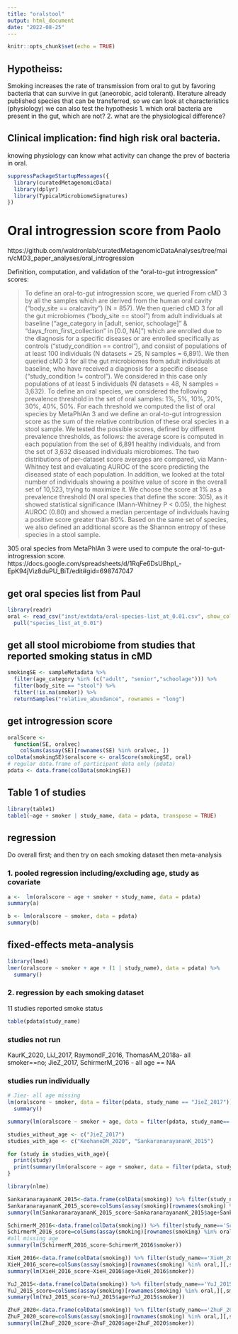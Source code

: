 ```yaml
---
title: "oralstool"
output: html_document
date: "2022-08-25"
---
```


```r
knitr::opts_chunk$set(echo = TRUE)
```

## Hypotheiss:
Smoking increases the rate of transmission from oral to gut by favoring bacteria that can survive in gut (aneorobic, acid tolerant). 
literature already published species that can be transferred, so we can look at characteristics (physiology)
we can also test the hypothesis 
1. which oral bacteria are present in the gut, which are not?
2. what are the physiological difference? 

## Clinical implication: find high risk oral bacteria.  
knowing physiology can know what activity can change the prev of bacteria in oral.


```r
suppressPackageStartupMessages({
  library(curatedMetagenomicData)
  library(dplyr)
  library(TypicalMicrobiomeSignatures)
})
```

# Oral introgression score from Paolo

https://github.com/waldronlab/curatedMetagenomicDataAnalyses/tree/main/cMD3_paper_analyses/oral_introgression

Definition, computation, and validation of the “oral-to-gut introgression” scores:

> To define an oral-to-gut introgression score, we queried From cMD 3 by all the samples which are derived from the human oral cavity (“body_site == oralcavity”) (N = 857).
> We then queried cMD 3 for all the gut microbiomes (“body_site == stool”) from adult individuals at baseline (“age_category in [adult, senior, schoolage]” & “days_from_first_collection” in [0.0, NA]”) which are enrolled due to the diagnosis for a specific diseases or are enrolled specifically as controls (“study_condition == control”), and consist of populations of at least 100 individuals (N datasets = 25, N samples = 6,891).
> We then queried cMD 3 for all the gut microbiomes from adult individuals at baseline, who have received a diagnosis for a specific disease (“study_condition != control”). We considered in this case only populations of at least 5 individuals (N datasets = 48, N samples = 3,632).
> To define an oral species, we considered the following prevalence threshold in the set of oral samples: 1%, 5%, 10%, 20%, 30%, 40%, 50%. For each threshold we computed the list of oral species by MetaPhlAn 3 and we define an oral-to-gut introgression score as the sum of the relative contribution of these oral species in a stool sample.
> We tested the possible scores, defined by different prevalence thresholds, as follows: the average score is computed in each population from the set of 6,891 healthy individuals, and from the set of 3,632 diseased individuals microbiomes. The two distributions of per-dataset score averages are compared, via Mann-Whitney test and evaluating AUROC of the score predicting the diseased state of each population. In addition, we looked at the total number of individuals showing a positive value of score in the overall set of 10,523, trying to maximize it. We choose the score at 1% as a prevalence threshold (N oral species that define the score: 305), as it showed statistical significance (Mann-Whitney P < 0.05), the highest AUROC (0.80) and showed a median percentage of individuals having a positive score greater than 80%. Based on the same set of species, we also defined an additional score as the Shannon entropy of these species in a stool sample.

305 oral species from MetaPhlAn 3 were used to compute the oral-to-gut-introgression score.
https://docs.google.com/spreadsheets/d/1RqFe6DsUBhpI_-EpK94jViz8duPU_BiT/edit#gid=698747047

## get oral species list from Paul

```r
library(readr)
oral <- read_csv("inst/extdata/oral-species-list_at_0.01.csv", show_col_types = FALSE) %>%
  pull("species_list_at_0.01")
```

## get all stool microbiome from studies that reported smoking status in cMD 

```r
smokingSE <- sampleMetadata %>%
  filter(age_category %in% (c("adult", "senior","schoolage"))) %>%
  filter(body_site == "stool") %>%
  filter(!is.na(smoker)) %>%
  returnSamples("relative_abundance", rownames = "long")
```

## get introgression score
```r
oralScore <-
  function(SE, oralvec)
    colSums(assay(SE)[rownames(SE) %in% oralvec, ])
colData(smokingSE)$oralscore <- oralScore(smokingSE, oral)
# regular data.frame of participant data only (pdata)
pdata <- data.frame(colData(smokingSE))
```

## Table 1 of studies

```r
library(table1)
table1(~age + smoker | study_name, data = pdata, transpose = TRUE)
```


## regression

Do overall first; and then try on each smoking dataset then meta-analysis 

###  1. pooled regression including/excluding age, study as covariate

```r
a <-  lm(oralscore ~ age + smoker + study_name, data = pdata)
summary(a)

b <- lm(oralscore ~ smoker, data = pdata)
summary(b)
```

## fixed-effects meta-analysis

```r
library(lme4)
lmer(oralscore ~ smoker + age + (1 | study_name), data = pdata) %>%
  summary()
```

### 2. regression by each smoking dataset

11 studies reported smoke status

``` r
table(pdata$study_name)
```

### studies not run

KaurK_2020, LiJ_2017, RaymondF_2016, ThomasAM_2018a- all smoker==no;
JieZ_2017, SchirmerM_2016 - all age == NA

### studies run individually 

```r
# Jiez- all age missing
lm(oralscore ~ smoker, data = filter(pdata, study_name == "JieZ_2017")) %>%
  summary()
```

```r
summary(lm(oralscore ~ smoker + age, data = filter(pdata, study_name=='KeohaneDM_2020')))
```

```r
studies_without_age <- c("JieZ_2017")
studies_with_age <- c("KeohaneDM_2020", "SankaranarayananK_2015")
```

```r
for (study in studies_with_age){
  print(study)
  print(summary(lm(oralscore ~ age + smoker, data = filter(pdata, study_name == study))))
}
```

```r
library(nlme)

```

```r
SankaranarayananK_2015<-data.frame(colData(smoking)) %>% filter(study_name=='SankaranarayananK_2015')
SankaranarayananK_2015_score=colSums(assay(smoking)[rownames(smoking) %in% oral,][,smoking$study_name=='SankaranarayananK_2015'])
summary(lm(SankaranarayananK_2015_score~SankaranarayananK_2015$age+SankaranarayananK_2015$smoker))
```

```r
SchirmerM_2016<-data.frame(colData(smoking)) %>% filter(study_name=='SchirmerM_2016')
SchirmerM_2016_score=colSums(assay(smoking)[rownames(smoking) %in% oral,][,smoking$study_name=='SchirmerM_2016'])
#all missing age
summary(lm(SchirmerM_2016_score~SchirmerM_2016$smoker))
```

```r
XieH_2016<-data.frame(colData(smoking)) %>% filter(study_name=='XieH_2016')
XieH_2016_score=colSums(assay(smoking)[rownames(smoking) %in% oral,][,smoking$study_name=='XieH_2016'])
summary(lm(XieH_2016_score~XieH_2016$age+XieH_2016$smoker))
```

```r
YuJ_2015<-data.frame(colData(smoking)) %>% filter(study_name=='YuJ_2015')
YuJ_2015_score=colSums(assay(smoking)[rownames(smoking) %in% oral,][,smoking$study_name=='YuJ_2015'])
summary(lm(YuJ_2015_score~YuJ_2015$age+YuJ_2015$smoker))
```

```r
ZhuF_2020<-data.frame(colData(smoking)) %>% filter(study_name=='ZhuF_2020')
ZhuF_2020_score=colSums(assay(smoking)[rownames(smoking) %in% oral,][,smoking$study_name=='ZhuF_2020'])
summary(lm(ZhuF_2020_score~ZhuF_2020$age+ZhuF_2020$smoker))
```



